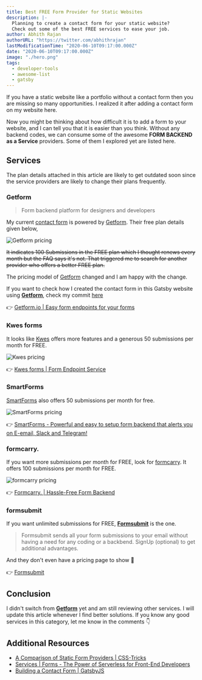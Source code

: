 ```yaml
---
title: Best FREE Form Provider for Static Websites
description: |-
  Planning to create a contact form for your static website?
  Check out some of the best FREE services to ease your job.
author: Abhith Rajan
authorURL: "https://twitter.com/abhithrajan"
lastModificationTime: "2020-06-10T09:17:00.000Z"
date: "2020-06-10T09:17:00.000Z"
image: "./hero.png"
tags:
  - developer-tools
  - awesome-list
  - gatsby
---
```



If you have a static website like a portfolio without a contact form then you are missing so many opportunities.
I realized it after adding a contact form on my website here.

Now you might be thinking about how difficult it is to add a form to your website, and I can tell you that it is easier than you think. Without any backend codes, we can consume some of the awesome **FORM BACKEND as a Service** providers. Some of them I explored yet are listed here.

## Services

<Alert kind="important">
  The plan details attached in this article are likely to get outdated soon
  since the service providers are likely to change their plans frequently.
</Alert>

### Getform

> Form backend platform for designers
> and developers

My current [contact form](/contact/) is powered by [Getform][1]. Their free plan details given below,

![Getform pricing](../../static/img/blog/best-free-form-provider-for-static-websites/Getform-pricing.png)

~~It indicates 100 Submissions in the FREE plan which I thought renews every month but the FAQ says it's not.
That triggered me to search for another provider who offers a better FREE plan.~~

The pricing model of [Getform][1] changed and I am happy with the change.

If you want to check how I created the contact form in this Gatsby website using **[Getform][1]**, check my commit [here](https://github.com/abhith/abhith.net/commit/ad46ca37cfd5bc76593aff0ca11a75156d1b77fb)

:point_right: [Getform.io | Easy form endpoints for your forms][1]

### Kwes forms

It looks like [Kwes][2] offers more features and a generous 50 submissions per month for FREE.

![Kwes pricing](../../static/img/blog/best-free-form-provider-for-static-websites/kwes-pricing.png)

:point_right: [Kwes forms | Form Endpoint Service][2]

### SmartForms

[SmartForms][5] also offers 50 submissions per month for free.

![SmartForms pricing](../../static/img/blog/best-free-form-provider-for-static-websites/smartforms-pricing.png)

:point_right: [SmartForms - Powerful and easy to setup form backend that alerts you on E-email, Slack and Telegram!][5]

### formcarry.

If you want more submissions per month for FREE, look for [formcarry][2]. It offers 100 submissions per month for FREE.

![formcarry pricing](../../static/img/blog/best-free-form-provider-for-static-websites/formcarry-pricing.png)

:point_right: [Formcarry. | Hassle-Free Form Backend][3]

### formsubmit

If you want unlimited submissions for FREE, **[Formsubmit][4]** is the one.

> Formsubmit sends all your form submissions to your email without having a need for any coding or a backbend. SignUp (optional) to get additional advantages.

And they don't even have a pricing page to show 💙

:point_right: [Formsubmit][4]

## Conclusion

I didn't switch from **[Getform][1]** yet and am still reviewing other services. I will update this article whenever I find better solutions.
If you know any good services in this category, let me know in the comments :point_down:

## Additional Resources

- [A Comparison of Static Form Providers | CSS-Tricks](https://css-tricks.com/a-comparison-of-static-form-providers/)
- [Services | Forms - The Power of Serverless for Front-End Developers](https://serverless.css-tricks.com/services/forms/)
- [Building a Contact Form | GatsbyJS](https://www.gatsbyjs.org/docs/building-a-contact-form/)

[1]: https://getform.io/
[2]: https://kwes.io/
[3]: https://formcarry.com/
[4]: https://formsubmit.io/
[5]: https://smartforms.dev/
